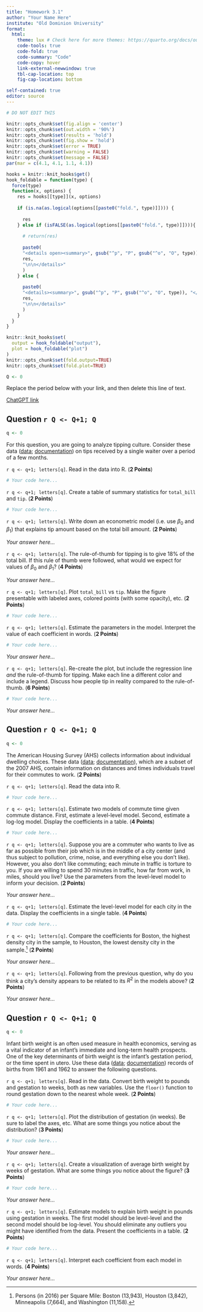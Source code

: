 ```yaml
---
title: "Homework 3.1"
author: "Your Name Here"
institute: "Old Dominion University"
format: 
  html:
    theme: lux # Check here for more themes: https://quarto.org/docs/output-formats/html-themes.html
    code-tools: true
    code-fold: true
    code-summary: "Code"
    code-copy: hover
    link-external-newwindow: true
    tbl-cap-location: top
    fig-cap-location: bottom

self-contained: true
editor: source
---
```


```r
# DO NOT EDIT THIS

knitr::opts_chunk$set(fig.align = 'center')
knitr::opts_chunk$set(out.width = '90%')
knitr::opts_chunk$set(results = 'hold')
knitr::opts_chunk$set(fig.show = 'hold')
knitr::opts_chunk$set(error = TRUE)
knitr::opts_chunk$set(warning = FALSE)
knitr::opts_chunk$set(message = FALSE)
par(mar = c(4.1, 4.1, 1.1, 4.1))

hooks = knitr::knit_hooks$get()
hook_foldable = function(type) {
  force(type)
  function(x, options) {
    res = hooks[[type]](x, options)
    
    if (is.na(as.logical(options[[paste0("fold.", type)]]))) {
      
      res
    } else if (isFALSE(as.logical(options[[paste0("fold.", type)]]))){
      
      # return(res)
      
      paste0(
      "<details open><summary>", gsub("^p", "P", gsub("^o", "O", type)), "</summary>\n\n",
      res,
      "\n\n</details>"
      )
    } else {
      
      paste0(
      "<details><summary>", gsub("^p", "P", gsub("^o", "O", type)), "</summary>\n\n",
      res,
      "\n\n</details>"
      )
    }
  }
}

knitr::knit_hooks$set(
  output = hook_foldable("output"),
  plot = hook_foldable("plot")
)
knitr::opts_chunk$set(fold.output=TRUE)
knitr::opts_chunk$set(fold.plot=TRUE)

Q <- 0
```

Replace the period below with your link, and then delete this line of text.

[ChatGPT link](.)

## Question `r Q <- Q+1; Q`

```r
q <- 0
```

For this question, you are going to analyze tipping culture. Consider these data ([data](https://vincentarelbundock.github.io/Rdatasets/csv/reshape2/tips.csv); [documentation](https://vincentarelbundock.github.io/Rdatasets/doc/reshape2/tips.html)) on tips received by a single waiter over a period of a few months.

`r q <- q+1; letters[q]`. Read in the data into R. (**2 Points**)

```r
# Your code here...
```

`r q <- q+1; letters[q]`. Create a table of summary statistics for `total_bill` and `tip`. (**2 Points**)

```r
# Your code here...
```

`r q <- q+1; letters[q]`. Write down an econometric model (i.e. use $\beta_0$ and $\beta_1$) that explains tip amount based on the total bill amount. (**2 Points**)

*Your answer here...*

`r q <- q+1; letters[q]`. The rule-of-thumb for tipping is to give 18% of the total bill. If this rule of thumb were followed, what would we expect for values of $\beta_0$ and $\beta_1$? (**4 Points**)

*Your answer here...*

`r q <- q+1; letters[q]`. Plot `total_bill` vs `tip`. Make the figure presentable with labeled axes, colored points (with some opacity), etc. (**2 Points**)

```r
# Your code here...
```

`r q <- q+1; letters[q]`. Estimate the parameters in the model.  Interpret the value of each coefficient in words. (**2 Points**)

```r
# Your code here...
```

*Your answer here...*

`r q <- q+1; letters[q]`. Re-create the plot, but include the regression line *and* the rule-of-thumb for tipping.  Make each line a different color and include a legend.  Discuss how people tip in reality compared to the rule-of-thumb. (**6 Points**)

```r
# Your code here...
```

*Your answer here...*



## Question `r Q <- Q+1; Q`

```r
q <- 0
```

The American Housing Survey (AHS) collects information about individual dwelling choices.  These data ([data](https://vincentarelbundock.github.io/Rdatasets/csv/Stat2Data/MetroCommutes.csv); [documentation](https://vincentarelbundock.github.io/Rdatasets/doc/Stat2Data/MetroCommutes.html)), which are a subset of the 2007 AHS, contain information on distances and times individuals travel for their commutes to work. (**2 Points**)

`r q <- q+1; letters[q]`. Read the data into R.

```r
# Your code here...
```

`r q <- q+1; letters[q]`. Estimate two models of commute time given commute distance. First, estimate a level-level model. Second, estimate a log-log model. Display the coefficients in a table. (**4 Points**)

```r
# Your code here...
```

`r q <- q+1; letters[q]`. Suppose you are a commuter who wants to live as far as possible from their job which is in the middle of a city center (and thus subject to pollution, crime, noise, and everything else you don't like). However, you also don't like commuting; each minute in traffic is torture to you. If you are willing to spend 30 minutes in traffic, how far from work, in miles, should you live? Use the parameters from the level-level model to inform your decision. (**2 Points**)

*Your answer here...*

`r q <- q+1; letters[q]`. Estimate the level-level model for each city in the data.  Display the coefficients in a single table. (**4 Points**)

```r
# Your code here...
```

`r q <- q+1; letters[q]`. Compare the coefficients for Boston, the highest density city in the sample, to Houston, the lowest density city in the sample.^[Persons (in 2016) per Square Mile: Boston (13,943), Houston (3,842), Minneapolis (7,664), and Washington (11,158).] (**2 Points**)

*Your answer here...*

`r q <- q+1; letters[q]`. Following from the previous question, why do you think a city's density appears to be related to its $R^2$ in the models above? (**2 Points**)

*Your answer here...*



## Question `r Q <- Q+1; Q`

```r
q <- 0
```

Infant birth weight is an often used measure in health economics, serving as a vital indicator of an infant's immediate and long-term health prospects. One of the key determinants of birth weight is the infant's gestation period, or the time spent in utero. Use these data ([data](https://vincentarelbundock.github.io/Rdatasets/csv/mosaicData/Gestation.csv); [documentation](https://vincentarelbundock.github.io/Rdatasets/doc/mosaicData/Gestation.html)) records of births from 1961 and 1962 to answer the following questions.

`r q <- q+1; letters[q]`. Read in the data. Convert birth weight to pounds and gestation to weeks, both as new variables. Use the `floor()` function to round gestation down to the nearest whole week. (**2 Points**)

```r
# Your code here...
```

`r q <- q+1; letters[q]`. Plot the distribution of gestation (in weeks). Be sure to label the axes, etc. What are some things you notice about the distribution? (**3 Points**)

```r
# Your code here...
```

*Your answer here...*

`r q <- q+1; letters[q]`. Create a visualization of average birth weight by weeks of gestation. What are some things you notice about the figure? (**3 Points**)

```r
# Your code here...
```

*Your answer here...*

`r q <- q+1; letters[q]`. Estimate models to explain birth weight in pounds using gestation in weeks. The first model should be level-level and the second model should be log-level. You should eliminate any outliers you might have identified from the data. Present the coefficients in a table. (**2 Points**)

```r
# Your code here...
```

`r q <- q+1; letters[q]`. Interpret each coefficient from each model in words. (**4 Points**)

*Your answer here...*







